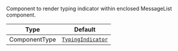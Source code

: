 Component to render typing indicator within enclosed MessageList component.

| Type          | Default                                                                                       |
| ------------- | --------------------------------------------------------------------------------------------- |
| ComponentType | [`TypingIndicator`](../../../../ui-components/message-list/message-list.mdx/typing-indicator) |
